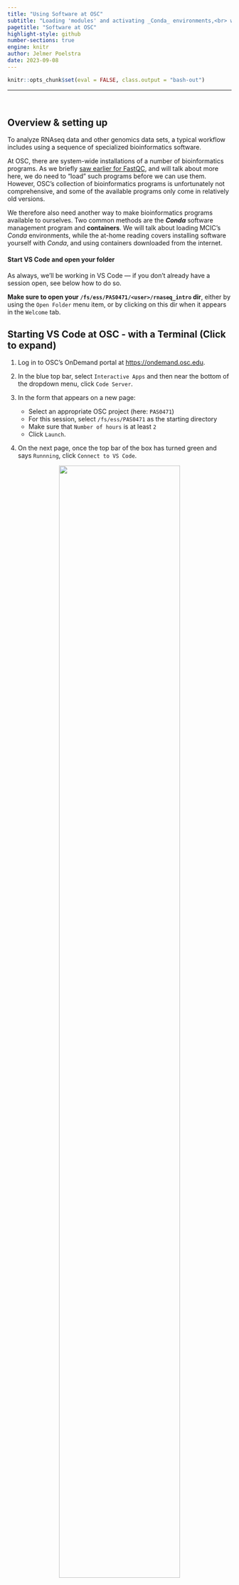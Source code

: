 ```yaml
---
title: "Using Software at OSC"
subtitle: "Loading 'modules' and activating _Conda_ environments,<br> with at-home reading on installation with _Conda_ and using _Apptainer_ containers" 
pagetitle: "Software at OSC"
highlight-style: github
number-sections: true
engine: knitr
author: Jelmer Poelstra
date: 2023-09-08
---
```


```r
knitr::opts_chunk$set(eval = FALSE, class.output = "bash-out")
```

-------

<br>

## Overview & setting up {-}

To analyze RNAseq data and other genomics data sets,
a typical workflow includes using a sequence of specialized bioinformatics software.

At OSC, there are system-wide installations of a number of bioinformatics programs.
As we briefly [saw earlier for FastQC](./A07_overview.qmd#running-a-cli-program-interactively),
and will talk about more here,
we do need to "load" such programs before we can use them.
However, OSC's collection of bioinformatics programs is unfortunately not comprehensive,
and some of the available programs only come in relatively old versions.

We therefore also need another way to make bioinformatics programs available to
ourselves.
Two common methods are the **_Conda_** software management program and **containers**.
We will talk about loading MCIC's _Conda_ environments,
while the at-home reading covers installing software yourself with _Conda_,
and using containers downloaded from the internet.

#### Start VS Code and open your folder {-}

As always, we'll be working in VS Code &mdash;
if you don't already have a session open, see below how to do so.

**Make sure to open your `/fs/ess/PAS0471/<user>/rnaseq_intro` dir**,
either by using the `Open Folder` menu item,
or by clicking on this dir when it appears in the `Welcome` tab.

:::{.callout-tip collapse="true"}
## Starting VS Code at OSC - with a Terminal (Click to expand)
1. Log in to OSC's OnDemand portal at <https://ondemand.osc.edu>.

2. In the blue top bar, select `Interactive Apps`
   and then near the bottom of the dropdown menu, click `Code Server`.

3. In the form that appears on a new page:
   - Select an appropriate OSC project (here: `PAS0471`)
   - For this session, select `/fs/ess/PAS0471` as the starting directory
   - Make sure that `Number of hours` is at least `2`
   - Click `Launch`.

4. On the next page, once the top bar of the box has turned green
   and says `Runnning`, click `Connect to VS Code`.

<figure><p align="center"><img src=img/osc-code-launch_ed.png width="80%"></p></figure>

5. Open a Terminal by clicking
   &nbsp; {{< fa bars >}} &nbsp; => `Terminal` => `New Terminal`.
   (Or use one of the keyboard shortcuts:
   <kbd>Ctrl</kbd>+<kbd>\`</kbd> (backtick) or
   <kbd>Ctrl</kbd>+<kbd>Shift</kbd>+<kbd>C</kbd>.)

6. In the `Welcome` tab under `Recent`,
   you should see your `/fs/ess/PAS0471/<user>/rnaseq_intro` dir listed:
   click on that to open it.
   Alternatively, use
   &nbsp; {{< fa bars >}} &nbsp; => &nbsp; `File` &nbsp; => &nbsp; `Open Folder`
   to open that dir in VS Code.
:::

:::{.callout-warning collapse="true"}
#### Don't have your own dir with the data? (Click to expand)
If you missed the last session, or deleted your `rnaseq_intro` dir entirely,
run these commands to get a (fresh) copy of all files you should have so far:

```bash
mkdir -p /fs/ess/PAS0471/$USER/rnaseq_intro
cp -r /fs/ess/PAS0471/demo/202307_rnaseq /fs/ess/PAS0471/$USER/rnaseq_intro
```

And if you do have an `rnaseq_intro` dir,
but you want to start over because you moved or removed some of the files
while practicing, then delete the dir before your run the commands above:

```bash
rm -r /fs/ess/PAS0471/$USER/rnaseq_intro
```

You should have at least the following files in this dir:

```.bash-out
/fs/ess/PAS0471/demo/202307_rnaseq
├── data
│   └── fastq
│       ├── ASPC1_A178V_R1.fastq.gz
│       ├── ASPC1_A178V_R2.fastq.gz
│       ├── ASPC1_G31V_R1.fastq.gz
│       ├── ASPC1_G31V_R2.fastq.gz
│       ├── md5sums.txt
│       ├── Miapaca2_A178V_R1.fastq.gz
│       ├── Miapaca2_A178V_R2.fastq.gz
│       ├── Miapaca2_G31V_R1.fastq.gz
│       └── Miapaca2_G31V_R2.fastq.gz
├── metadata
│   └── meta.tsv
└── README.md
│   └── ref
│       ├── GCF_000001405.40.fna
│       ├── GCF_000001405.40.gtf
```
:::

<br>

## Loading software at OSC with _Lmod_ modules

OSC administrators manage software with the "_Lmod_" system of software modules.
For us users, this means that even though a lot of software is installed,
**most of it can only be used after we explicitly load it.**
That may seem like a drag, but on the upside,
this practice enables the use of different versions of the same software,
and of mutually incompatible software on a single system.

We can load, unload, and search for available software modules using the
**`module` command** and its various subcommands.

### Checking whether a program is available

The OSC website has a
[list of installed software](<https://www.osc.edu/resources/available_software/software_list>).
You can also search for available software in the shell
using two subtly different `module` subcommands[^1]:
  
  - `module spider` lists all modules that are installed.
  - `module avail` lists modules that *can be directly loaded*
    given the current environment
    (i.e., taking into account which other software has been loaded).

[^1]: Here, we call `module` the command and e.g. `spider` the subcommand.
      But sometimes the subcommands are also simply called commands.

Simply running `module spider` or `module avail` would spit out the full lists
of installed/available programs &mdash;
it is more useful to add a **search term** as an argument to these commands &mdash;
below, we'll search for the _Conda_ distribution "miniconda",
with each of these two subcommands:

```bash
module spider miniconda
```
``` .bash-out
-------------------------------------------------------------------------------------------------------------------------------------------------------------------------------------------------------------------------------
  miniconda3:
-------------------------------------------------------------------------------------------------------------------------------------------------------------------------------------------------------------------------------
     Versions:
        miniconda3/4.10.3-py37
        miniconda3/4.12.0-py38
        miniconda3/4.12.0-py39
        miniconda3/23.3.1-py310

-------------------------------------------------------------------------------------------------------------------------------------------------------------------------------------------------------------------------------
  For detailed information about a specific "miniconda3" module (including how to load the modules) use the module's full name.
  For example:

     $ module spider miniconda3/4.12.0-py39
-------------------------------------------------------------------------------------------------------------------------------------------------------------------------------------------------------------------------------
```

```bash
module avail miniconda
```
```.bash-out
------------------------------------------------------------------------------------------------------ /apps/lmodfiles/Core -------------------------------------------------------------------------------------------------------
   miniconda3/4.10.3-py37 (D)    miniconda3/4.12.0-py38    miniconda3/4.12.0-py39    miniconda3/23.3.1-py310

  Where:
   D:  Default Module
```

As stated at the bottom of the output below,
the `(D)` in the `module avail` output above marks the **default version** of the program:
this is the version of the program that will be loaded if we don't specify
a version ourselves (see examples below).
The `module spider` command does not provide this information.

<br>

### Loading software

All other _Lmod_ software functionality is also accessed using `module`
subcommands.
For instance, to make a program available to us we use the `load` subcommand:
  
```bash
# Load a module:
module load miniconda3               # Load the default version
module load miniconda3/23.3.1-py310  # Load a specific version
```

::: {.callout-note}
#### Modules do not remain loaded across separate shell sessions 
Module loading does _not_ persist across shell sessions.
Whenever you get a fresh shell session
(including but not limited to after logging into OSC again),
you will have to (re)load any modules you want to use!
:::

To check which modules have been loaded, use `module list`.
Its output will also include _automatically_ loaded modules,
so for example, if you loaded `miniconda3/23.3.1-py310`,
you should see the following list where the _miniconda3_ module is listed
as the 6th entry:

```bash
module list
```
```.bash-out
Currently Loaded Modules:
  1) xalt/latest   2) gcc-compatibility/8.4.0   3) intel/19.0.5   4) mvapich2/2.3.3   5) modules/sp2020   6) miniconda3/23.3.1-py310
```

Occasionally, when you run into conflicting (mutually incompatible) modules,
it can be useful to **unload modules**,
which you can do as follows:

```bash
module unload miniconda3    # Unload a specific module
module purge                # Unload all modules
```

<br>

### A practical example: _FastQC_ again

Here, we'll load the module for _FastQC_ again.
First, let's confirm that we indeed _cannot_ currently use _FastQC_
by running the `fastqc` command with the `--help` option:

```bash
fastqc --help
```
``` .bash-out
bash: fastqc: command not found
```

:::{.callout-note}
##### Help!
Many command-line programs can be run with with a `--help`
(and/or `-h`) flag, and this is often a good thing to try first,
since it will tell use whether we can use the program &mdash;
and if we can, we immediately get some usage information.
:::

Next, let's check whether _FastQC_ is available at OSC,
and if so, in which versions:

```bash
module avail fastqc
```
```.bash-out
fastqc/0.11.8
```

There is only one version available (`0.11.8`),
which means that `module load fastqc` and `module load fastqc/0.11.8` would 
each load that same version.

:::{.callout-tip collapse="true"}
## What might still be a reason to specify the version when we load the _FastQC_ module?

When we use the `module load` command inside a script, specifying a version would:

- Ensure that when we run the same script a year later,
  the same version would be used (assuming it hasn't been removed) &mdash;
  otherwise, it's possible a newer version would has been installed in the
  meantime, which might produce different results.

- Make it easy to see which version we used,
  which is something we typically report in papers. 
:::

Let's load the _FastQC_ module:

```bash
module load fastqc/0.11.8
```

Now, we can retry our `--help` attempt: 

```bash
fastqc --help
```
``` .bash-out
            FastQC - A high throughput sequence QC analysis tool

SYNOPSIS

        fastqc seqfile1 seqfile2 .. seqfileN

    fastqc [-o output dir] [--(no)extract] [-f fastq|bam|sam] 
           [-c contaminant file] seqfile1 .. seqfileN  
# [...truncated...]
```

::: {.exercise}
#### On your own: load `miniconda3` {-}

The `miniconda3` module will allow us to use _Conda_ software environments,
which we'll talk about more below.

- Let's start with a clean sheet by running `module purge`.

- Load the default version of `miniconda3`, and then check which version was loaded.

:::{.callout-tip collapse="true"}
##### Solution (Click here)

```bash
module load miniconda3

module list
```
```.bash-out
Currently Loaded Modules:
  1) xalt/latest   2) gcc-compatibility/8.4.0   3) intel/19.0.5   4) mvapich2/2.3.3   5) modules/sp2020   6) miniconda3/4.10.3-py37
```

The version `4.10.3-py37` was loaded.
:::

- Now load the _latest_ version of `miniconda3` without unloading the earlier version
  first. What output do you get?

:::{.callout-tip collapse="true"}
##### Solution (Click to expand)

Lmod detected that you tried to load a different version of a software that was
already loaded, so it _changes_ the version and tells you about it:

```bash
module load miniconda3/23.3.1-py310
```
```.bash-out
The following have been reloaded with a version change:
  1) miniconda3/4.10.3-py37 => miniconda3/23.3.1-py310
```
:::
:::

<br>

## When software isn't installed at OSC

It's not too uncommon that software you need for your project
is not installed at OSC,
or that you need a more recent version of the software than what is available.
In that case, the following two are generally your best options:

- **_Conda_**, which creates software environments that you can activate
  much like the _Lmod_ modules.

- **Containers**, which are self-contained software environments that include
  operating systems, akin to mini virtual machines.
  While _Docker_ containers are most well-known,
  OSC uses **_Apptainer_** (formerly known as _Singularity_) containers.
  
::: {.callout-note}
#### Other options to install software / get it installed

- Send an **email to [OSC Help](mailto:oschelp@osc.edu)**.
  They might be able to help you with your installation,
  or in case of commonly used software, might be willing to perform a
  system-wide installation
  (that is, making it available through _Lmod_ / `module` commands).

- **"Manually" install the software**, which in the best case involves
  downloading a directly functioning binary (executable),
  but more commonly requires you to "compile" (build) the program.
  This is sometimes straightforward but can also become extremely tricky,
  especially at OSC where you don't have "administrator privileges"[^2]
  and will often have difficulties with "dependencies"[^3].
:::

_Conda_ and containers are useful not only at OSC,
where they bypass issues with dependencies and administrator privileges,
but more generally for **reproducible and portable software environments**.
They also allow you to easily maintain distinct "environments",
each with a different version of the same software,
or with mutually incompatible software.

Next, we'll talk about _Conda_ and using the MCIC's _Conda_ environments.
The at-home reading includes installing software yourself with _Conda_,
and using containers downloaded from the internet.

[^2]: When your personal computer asks you to "authenticate" while you are
      installing something, you are authenticating yourself as a user with
      administrator privileges.
      At OSC, you don't have such privileges.

[^3]: Other software upon which the software that you are trying to install
      depends.

<br>

## Intro to *Conda* & using MCIC's _Conda_ environments

The _Conda_ software can create so-called **environments**
in which one can install one or more software packages.

As you can see in the at-home reading below,
as long as a program is available in one of the online _Conda_ repositories
(which is nearly always for bioinformatics programs),
then installing it is quite straightforward,
doesn't require admin privileges,
and is done with a procedure that is nearly identical regardless of the program
you are installing.

However, at OSC, you will probably not even have to install anything yourself,
at least not if you are following "standard" workflows with common data like RNAseq.
To this end, I maintain an "MCIC collection" of _Conda_ environments that anyone can use.

A _Conda_ environment is just a directory,
and since all the environments in this collection are in the same place at OSC,
you can list the MCIC _Conda_ environments as follows:

```bash
ls /fs/ess/PAS0471/jelmer/conda
```
```.bash-out
abricate-1.0.1  bedops-2.4.39  checkm-1.2.0   entrez-direct    htseq-2.0.2          longstitch-1.0.3  nanopolish-0.13.2    prokka            repeatmasker-4.1.2.p1         samtools                star
agat-0.9.1      bedtools       clinker        evigene          inspector-1.2.0      mafft             ncbi-datasets        pseudofinder      repeatmodeler-2.0.3           scoary                  subread-2.0.1
alv             bioawk         clonalframeml  fastp            interproscan-5.55    maskrc-svg        nextdenovo-env       purge_dups-1.2.6  resfinder                     seqkit                  tgsgapcloser
amrfinderplus   biopython      codan-1.2      fastqc           iqtree               medaka-1.7.2      nextflow             pycoqc-2.5.2      resistomeanalyzer-2018.09.06  seqtk                   tracy-0.7.1
antismash       bit            cogclassifier  fastq-dl         justorthologs-0.0.2  metaxa-2.2.3      orna-2.0             qiime2-2022.8     rgi-5.2.1                     signalp-6.0             transabyss-2.0.1
ariba-2.14.6    blast          cutadapt       fasttree-2.1.11  kallisto-0.48.0      minibusco         orthofinder          qualimap-env      r-metabar                     sistr-1.1.1             transdecoder-5.5.0
astral-5.7.8    bowtie2-2.5.0  deeploc        filtlong-env     kat-2.4.2            minimap2-2.24     orthofisher          quast-5.0.2       rnaquast-2.2.1                smartdenovo-env         treetime
aswcli          bracken-2.6.1  deeptmhmm      flye-2.9.1       knsp-3.1             mlst              panaroo              quickmerge-env    roary-3.13                    snippy-4.6.0            trimgalore
bactopia        braker2-env    deeptmhmm2     fmlrc2-0.1.7     kofamscan            mlst_check        phylofisher          racon-1.5.0       r-rnaseq                      snp-sites-2.5.1         trimmomatic-0.39
bactopia-dev    busco          diamond        gcta             kraken2-2.1.2        mobsuite          pilon-1.24           ragtag-2.1.0      rsem-1.3.3                    soapdenovo-trans-1.0.4  trinity-2.13.2
bakta           bwa-0.7.17     dwgsim         gffread-0.12.7   krakentools-1.2      multiqc           pkgs                 rascaf            rseqc-env                     sortmerna-env           unicycler
base            bwa-mem-2.2.1  eggnogmapper   gubbins          krona                mummer4           plasmidfinder-2.1.6  rcorrector-1.0.5  r_tree                        sourmash                virulencefinder
bbmap           cactus         emboss         hisat2           liftoff-1.6.3        nanolyse-1.2.1    plink2               r-deseq           sabre-1.0                     spades-3.15.5           wtdbg-2.5
bcftools        cgmlst         entap-0.10.8   hmmer            links-2.0.1          nanoplot          porechop             recognizer-1.8.3  salmon                        sra-tools
```

This is organized similarly to the _Lmod_ modules in that there's generally
**one separate environment for one program** (and all its dependencies),
and the environment is named after that program.

The naming of the environments is unfortunately not entirely consistent:
many environments include the version number of the program,
but many others do not.
(Generally speaking, for environments without version numbers,
you should expect the version of the program to be very recent,
as I try to keep these up-to-date[^4]).

[^4]: It isn't feasible to keep separate environments around for many different
      versions of a program, mostly because _Conda_ environments contain a very
      large number of files, and OSC has file number quotas.
      This is why I have in many cases chosen the strategy of just updating
      the version within the same environment.

This collection includes _Conda_ environments for several programs we need during
RNAseq analysis that are not installed at OSC, such as _MultiQC_,
_TrimGalore_, and _SortMeRNA_.

<br>

### Activating _Conda_ environments

_Conda_ itself is already installed at OSC through _Miniconda_,
but we always need to load its module before we can use it:
      
```bash
module load miniconda3
```

As mentioned above, these environments are activated and deactivated
in a similar manner as with the _Lmod_ system.
But whereas we use the term "load" for _Lmod_ modules,
we use **"activate"** for _Conda_ environments &mdash; it means the same thing.

Also like _Lmod_, there is a main command (`conda`) and several subcommands
(`deactivate`, `create`, `install`, `update`) for different functionality.
However, for historical reasons,
the most foolproof way to activate a _Conda_ environment is to use **`source activate`**
rather than the expected `conda activate` &mdash; for instance:

```bash
source activate /fs/ess/PAS0471/jelmer/conda/multiqc
```
```.bash-out
(multiqc) [jelmer@p0085 rnaseq-intro]$
```

:::{.callout-tip}
##### _Conda_ environment indicator
When we have an active _Conda_ environment,
its name is displayed in front of our prompt,
as depicted above with `(multiqc)`.
:::

After we have activated the _MultiQC_ environment, 
we should be able to actually use the program.
To test this, we'll simply run the `multiqc` command with the `--help` option
like we did for _FastQC_:

```bash
multiqc --help
```

``` .bash-out
 /// MultiQC 🔍 | v1.15                                                                                                                                                                                                            
                                                                                                                                                                                                                                   
 Usage: multiqc [OPTIONS] [ANALYSIS DIRECTORY]                                                                                                                                                                                     
                                                                                                                                                                                                                                   
 MultiQC aggregates results from bioinformatics analyses across many samples into a single report.                                                                                                                                 
 It searches a given directory for analysis logs and compiles a HTML report. It's a general use tool, perfect for summarising the output from numerous bioinformatics tools.                                                       
 To run, supply with one or more directory to scan for analysis results. For example, to run in the current working directory, use 'multiqc .'                                                                                     
                                                                                                                                                                                                                                   
╭─ Main options ──────────────────────────────────────────────────────────────────────────────────────────────────────────────────────────────────────────────────────────────────────────────────────────────────────────────────╮
│ --force            -f  Overwrite any existing reports                                                                                                                                                                           │
│ --config           -c  Specific config file to load, after those in MultiQC dir / home dir / working dir. (PATH)                                                                                                                │
│ --cl-config            Specify MultiQC config YAML on the command line (TEXT)                                                                                                                                                   │
│ --filename         -n  Report filename. Use 'stdout' to print to standard out. (TEXT)                                                                                                                                           │
│ --outdir           -o  Create report in the specified output directory. (TEXT)                                                                                                                                                  │
│ --ignore           -x  Ignore analysis files (GLOB EXPRESSION)                                                                                                                                                                  │
│ --ignore-samples       Ignore sample names (GLOB EXPRESSION)                                                                                                                                                                    │
│ --ignore-symlinks      Ignore symlinked directories and files                                                                                                                                                                   │
│ --file-list        -l  Supply a file containing a list of file paths to be searched, one per row                                                                                                                                │
╰─────────────────────────────────────────────────────────────────────────────────────────────────────────────────────────────────────────────────────────────────────────────────────────────────────────────────────────────────╯
[...truncated...]
```

<br>

Unlike _Lmod_ / `module load`,
_Conda_ will by default only keep **a single environment active**.
Therefore, when you have one environment activate and then activate another,
you will _switch_ environments:

```bash
# After running this command, the multiqc env will be active
source activate /fs/ess/PAS0471/jelmer/conda/multiqc

# After running his command, the trimgalore env will be active...
source activate /fs/ess/PAS0471/jelmer/conda/trimgalore

# ...but the multiqc env will no longer be:
multiqc --help
```
```.bash-out
bash: multiqc: command not found...
```

However,
the `conda activate --stack` option enables you to have
**multiple _Conda_ environments active at once**:

```bash
# Assuming you had trimgalore activated, now add the multiqc env:
conda activate --stack /fs/ess/PAS0471/jelmer/conda/multiqc

multiqc --help
# (Output not shown, but this should print help info)

trim_galore --help
# (Output not shown, but this should print help info)
```

Note that the command is `conda activate --stack` and not `source activate --stack`!

<br>

### Lines to add to your shell script

As mentioned above for _Lmod_ modules,
you need to load them in every shell session you want to use them &mdash;
and the same is true for _Conda_ environments.
While Conda enviroments that are loaded in your interactive shell environment
will "carry over" to the environment in which your script runs
(even when you submit them to the Slurm queue with `sbatch`; 
topic of the next session),
it is good practice to always
_include the necessary code to load/activate programs in your shell scripts._

**When the program you will run in a script is in an _Lmod_ module**,
this only involves a `module load` call &mdash; e.g., for _FastQC_:

```bash
#!/bin/bash
set -euo pipefail

# Load software
module load fastqc
```

**When the program you will run in a script is in a _Conda_ environment**,
this entails a `module load` command to load _Conda_ itself,
followed by a `source activate` command to load the relevant _Conda_ environment
&mdash; e.g. for _MultiQC_:

```bash
#!/bin/bash

# Load software
module load miniconda3
source activate /fs/ess/PAS0471/jelmer/conda/multiqc

# Strict/safe Bash settings 
set -euo pipefail
```

:::{.callout-warning}
#### Perils of Conda environments inside scripts

- In the example above,
  the `set -euo pipefail` line was moved _below_ the `source activate` command,
  because the _Conda_ activation procedure can otherwise result in
  **"unbound variable" errors**.

- Another unfortunate aspect of _Conda_ environments at OSC is the following.
  Problems can occur when you have a Conda environment active in your interactive
  shell while you submit a script as a batch job that activates a different environment.
  
  Therefore, it is generally a good idea to
  **not have any Conda environments active in your interactive shell**
  **when submitting batch jobs[^5]**.
  To deactivate the currently active _Conda_ environment,
  simply type `conda deactivate` without any arguments:

  ```bash
  conda deactivate   
  ```

[^5]: Unless you first deactivate any active environments in your script.

:::

<br>

## At-home reading: Creating your own _Conda_ environments {-}

When you want to create your own _Conda_ environments and install programs,
make sure to load the most recent `miniconda3` module,
which is currently not the default one.
This is because installation has become much quicker and less likely to fail than
in earlier versions.
(Note that when we are just _loading_ environments, like above,
the version doesn't matter).

As of August 2023, the most recent _miniconda_ version is `23.3.1-py310`
(recall that you can list available versions with `module spider`):

```bash
module load miniconda3/23.3.1-py310
```

### One-time _Conda_ configuration {-}

Before we can create our own environments,
we first have to do some _one-time_ configuration[^6].
This will set the **_Conda_ "channels"** (basically, software repositories)
that we want to use when we install programs,
including the relative _priorities_ among channels
(since one program may be available from multiple channels).

[^6]: That is, these settings will be saved somewhere in your OSC home directory,
      and you never have to set them again unless you need to make changes.

We can do this configuration with the `config` subcommand &mdash;
run the following commands in your shell:

```bash
conda config --add channels defaults     # Added first => lowest priority
conda config --add channels bioconda
conda config --add channels conda-forge  # Added last => highest priority
```

Let's check whether the configuration was successfully saved:

```bash
conda config --get channels
```
``` .bash-out
--add channels 'defaults'   # lowest priority
--add channels 'bioconda'
--add channels 'conda-forge'   # highest priority
```

<br>

### Example: Creating an environment for _Trim Galore!_

To practice using _Conda_,
we will now create a _Conda_ environment with the program _Trim Galore!_ installed.
_Trim Galore!_ is a commonly used tool for quality trimming and adapter trimming
of `FASTQ` files &mdash;
we'll learn more about it in a later session,
since we will use it on our RNAseq data.
It does not have a system-wide installation at OSC, unfortunately.

Here is the command to all at once create a new _Conda_ environment
and install _Trim Galore!_ into that environment:

```bash
# (Don't run this)
conda create -y -n trim-galore -c bioconda trim-galore
```

Let's break that command down:

- **`create`** is the _Conda_ subcommand to create a new environment.

- **`-y`** is a flag that prevents us from being asked to confirm installation
  once _Conda_ has determined what needs to be installed.

- Following the **`-n`** option, we can specify the name of the environment,
  so **`-n trim-galore`** means that we want our environment to be called
  `trim-galore`.
  We can use whatever name we like for the environment,
  but of course a descriptive yet concise name is a good idea.
  Since we are making a single-program environment,
  it makes sense to simply name it after the program.
  
- Following the **`-c`** option,
  we can specify a "channel" (repository) from which we want to install,
  so **`-c bioconda`** indicates we want to use the `bioconda` channel.
  (Given that we've done some config above, this is not always necessary,
  but it can be good to be explicit.)
  
- The **`trim-galore`** at the end of the line
  simply tells _Conda_ to install the package of that name.
  This is a "_positional_" argument to the command
  (note that there's no option like `-s` before it):
  we put any software package(s) we want to install at the end of the command.

#### Specifying a version {-}

If we want to be explicit about the version we want to install,
we can add the version after **`=`** following the package name,
and may also want to include that version number in the _Conda_
environment's name &mdash;
try running the command below:

```bash
conda create -y -n trim-galore-0.6.10 -c bioconda trim-galore=0.6.10
```
```.bash-out
Collecting package metadata (current_repodata.json): done  
Solving environment: done
# [...truncated...]
```

:::{.callout-tip collapse="true"}
## See the full output when I ran this command (Click to expand)

<br>

```bash
cat misc/trimgalore_install.txt
```

:::

Now, you should be able to activate the enviroment
(using just it's name -- see the box below):

```bash
# Activate the environment:
source activate trim-galore

# Test if TrimGalore can be run - note, the command is 'trim_galore': 
trim_galore --help
```
```.bash-out
 USAGE:

trim_galore [options] <filename(s)>

-h/--help               Print this help message and exits.
# [...truncated...]
```

:::{.callout-note}
#### Specifying the full path to the environment dir

You may have noticed above that we merely gave the enviroment a _name_
(`trim-galore` or `trim-galore-0.6.10`),
and did not tell it _where_ to put this environment.
Similarly, we were able to activate the environment with just its name.
Conda assigns a **personal default directory for its environments**,
somewhere in your Home directory.

You can install environments in a different location
with the `-p` (instead of `-n`) option, for example:

```bash
mkdir -p /fs/scratch/PAS0471/$USER/conda
conda create -y -p /fs/scratch/PAS0471/$USER/conda/trim-galore -c bioconda trim-galore
```

And when you want to load someone else's _Conda_ environments,
you'll always have to specify the full path to environment's dir,
like you did when loading an MCIC _Conda_ environment above.
:::

<br>

### Finding the _Conda_ installation info online

Minor variations on the `conda create` command above can be used to install
almost any program for which a _Conda_ package is available,
which is the vast majority of open-source bioinformatics programs!

However, you may be wondering how we would know:

- Whether the program is available and what its _Conda_ package's name is
- Which _Conda_ channel we should use
- Which versions are available

My strategy to finding this out is to simply Google the program name
together with "conda",
e.g. "cutadapt conda" if I wanted to install the  _CutAdapt_ program.
Let's see that in action:

<p align="center">
<img style="border:1px solid gray;" src=img/conda_google.png width="85%">
</p>

Click on that first link (it should always be the first Google hit):

<p align="center">
<img style="border:1px solid gray;" src=img/conda_website.png width="85%">
</p>

#### Build the installation command {-}

I always take the top of the two example installation commands as a template,
which is here: `conda install -c bioconda cutadapt`.

You may notice the `install` subcommand, which we haven't yet seen.
This would install Cutadapt into _the currently activated Conda environment_.
Since our strategy here --and my general strategy-- is to create a new
environment each time you're installing a program,
just installing a program into whatever environment is currently active is not a great idea.
To use the `install` command with a new environment,
the strategy would be to first create an "empty" environment,
and _then_ run the install command.

However, we saw above that we can do all of this in a single command.
To build this create-plus-install command, all we need to do is replace `install`
in the example command on the _Conda_ website by `create -y -n <env-name>`.
Then, our full command (without version specification) will be:

```bash
conda create -y -n cutadapt -c bioconda cutadapt
```

To see which **version** will be installed by default,
and to see which older versions are available:

<p align="center">
<img style="border:1px solid gray;" src=img/conda_website_version.png width="70%">
</p>

For almost any other program, you can use the exact same procedure to find
the _Conda_ package and install it!

::: {.callout-note}
#### A few more _Conda_ commands to manage your environments

- Export a plain-text "YAML" file that contains the instructions to recreate
  your currently-active environment (useful for reproducibility!)  

  ```bash
  conda env export > my_env.yml
  ```

  And you can use the following to create a Conda environment from such a YAML
  file:

  ```bash
  conda env create -n my_env --force --file my_env.yml
  ```

- Remove an environment entirely:

  ```bash
  conda env remove -n cutadapt
  ```

- List all your conda environments:

  ```bash
  conda env list
  ```

- List all packages (programs) installed in an environment &mdash;
  due to dependencies, this can be a long list,
  even if you only actively installed one program:

  ```bash
  conda list -p /fs/ess/PAS0471/jelmer/conda/multiqc
  ```
:::

:::{.callout-tip}
## Use one environment per program (as here) _or_ one per research project

Below are two reasonable ways to organize your _Conda_ environments,
and their respective advantages:

- **Have one environment per program** (my preference)
  - Easier to keep an overview of what you have installed
  - No need to reinstall the same program across different projects
  - Less risk of running into problems with your environment due to mutually
    incompatible software and complicated dependency situations

- _Have one environment per research project_
  - You just need to activate that one environment when you're working on
    your project.
  - Easier when you need to share your entire project with someone else
    (or yourself) on a different (super)computer.

Even though it might seem easier, a third alternative,
to simply install all programs across all projects in one single environment,
is _not_ recommended.
This doesn't benefit reproducibility,
and your environment is likely to stop functioning properly sooner or later.

(A side note: even when you want to install a single program,
multiple programs _are_ in fact nearly always installed:
the programs that your target program depends on, i.e. "dependencies".)
:::

<br>

## At-home reading: Using _Apptainer_ containers {-}

Besides _Conda_, **containers** are another way to use bioinformatics programs
at OSC that don't have system-wide installations.

Containers are similar to Virtual Machines and different from _Conda_ environments
in that they come with an entire _operating system_.
This makes creating your own container "image" (see box below on terminology)
much more involved than creating a  _Conda_ environment,
and we will not cover that here.

However, there are pre-existing container images available for most bioinformatics
programs, and they can be easily found, downloaded, and used.

::: {.callout-note}
#### Container terminology

- **Container image**:
  File (_Apptainer_) or files (_Docker_) that contain the  container application.
- **Container** (sensu stricto): A _running_ container image.
- **Definition file** (_Apptainer_) / **Dockerfile** (_Docker_):
  A plain text file that contains the recipe to build a container image.

:::

Among container platforms, _Apptainer_ (formerly known as _Singularity_)
and especially _Docker_ are the most widely used ones.
At supercomputers like OSC, however, only _Apptainer_ containers can be used.
Luckily, the _Apptainer_ program can work with _Docker_ container images:
it will convert them on the fly. 

### Finding container images online {-}

There are several online repositories with publicly available container images,
but I would recommend BioContainers <https://biocontainers.pro/registry>
or Quay.io <https://quay.io/biocontainers>.

For example, let's look on the BioContainers website
for a _TrimGalore_ container image:

<figure><p align="center">
<img style="border:1px solid gray;" src=img/biocontainers_search.png width="75%">
<figcaption>The search result on the BioContainers website after entering "trim galore" in the search box.</figcaption>
</p></figure>

Click on the only entry that is shown, `trim-galore`,
which will get you to a page like this:

<figure><p align="center">
<img style="border:1px solid gray;" src=img/biocontainers_match.png width="85%">
</p></figure>

As you can see, this website also includes _Conda_ installation instructions &mdash;
to see the container results, scroll down and you should see this:

<figure><p align="center">
<img style="border:1px solid gray;" src=img/biocontainers_download.png width="85%">
<figcaption>After scrolling down on the results page, you should see a recent available container image.<br>
Note that the command shown is <code>singularity run</code>,
but we will use the more up-to-date <code>apptainer run</code> later.
</figcaption>
</p></figure>

The version tag that is shown (`0.6.9--hdfd78af_0` above)
pertains to the version of _TrimGalore_,
but the result that is shown here is not will always the container image(s) with
the most recent version.
To see a list of all available images,
click on the `Packages and Containers` tab towards the top,
and then sort by `Last Update`:

<figure><p align="center">
<img style="border:1px solid gray;" src=img/biocontainers_versions.png width="85%">
<figcaption>The logo with the large S depicts Singularity/Apptainer containers.</figcaption>
</p></figure>

Whenever both a Singularity/Apptainer and a Docker image for the desired version
of the program is available, **use the Singularity/Apptainer image**.
This is because those don't have to be converted, while Docker images do.
But when the version you want is only available as a Docker image,
that will work too:
as mentioned above, it will be automatically converted to the proper format.

<br>

### Running a container image {-}

When you've found a container image that you want to use,
copy its URL from the BioContainers website.
For example, for the most recent TrimGalore version as of September 2023:
`https://depot.galaxyproject.org/singularity/trim-galore:0.6.10--hdfd78af_0`.

You could also copy the full command &mdash;
however, we will modify that in two ways:

- We will use the more up-to-date `apptainer` command[^8]
- We'll use the `exec` subcommand instead of `run`,
  which allows us to enter a custom command to run in the container
  (the `run` subcommand would only run some preset default action,
  which is rarely useful for our purposes). 

[^8]: Though note that as of September 2023,
      the `singularity` command does still work,
      and it will probably continue to work for a while.

As such, our _base_ command to run _TrimGalore_ in the container will be as follows:

```bash
apptainer exec https://depot.galaxyproject.org/singularity/trim-galore:0.6.10--hdfd78af_0
# (Don't run this, we'll need to add a TrimGalore command)
```

::: {.callout-warning}
#### You can't use the Docker URL as-is
If you want to use a Docker container, the listed quasi-URL on BioContainers will
start with "quay.io".
In your `apptainer exec` command, you need to preface this URL with `docker://`.
For instance: 

```bash
apptainer exec docker://quay.io/biocontainers/trim-galore:0.6.10--hdfd78af_0
```
:::

After the code above, we would finish our command by simply entering
a _TrimGalore_ command in the exact same way as we would when running _TrimGalore_
outside of the context of a container.
For example, to just print the help info like we've been doing before,
the TrimGalore command is:

```bash
trim_galore --help
```

And to run that inside the container, our full command will be:

```bash
apptainer exec https://depot.galaxyproject.org/singularity/trim-galore:0.6.10--hdfd78af_0 \
    trim_galore --help
```
```.bash-out
INFO:    Downloading network image
321.4MiB / 321.4MiB [===================================================================================================================================] 100 % 3.0 MiB/s 0s
WARNING: Environment variable LD_PRELOAD already has value [], will not forward new value [/apps/xalt/xalt/lib64/libxalt_init.so] from parent process environment

 USAGE:

trim_galore [options] <filename(s)>

-h/--help               Print this help message and exits.
# [...truncated...]
```

::: {.callout-note}
- The Apptainer/Singularity software does _not_ need to be loaded at OSC,
  it is always automatically loaded.
- The `\` in the code above allows us to continue a command on another line.
:::

**So, all that is different from running a program inside a container**
**versus a locally installed program,**
**is that you prefix `apptainer exec <URL>` when using a container.**

The first time you run this command, the container will be downloaded,
which can take a few minutes
(by default it will be downloaded to `~/.apptainer/cache`,
but you can change this by setting the `$APPTAINER_CACHEDIR` environment variable).
After that, the downloaded image will be used and the command should be executed
about as instantaneously as when running `TrimGalore` outside of a container.

You will keep seeing the warning  `WARNING: Environment variable LD_PRELOAD [...]`
whenever you run a container, but this is nothing to worry about.

Finally, the `--help` option above can also simply be replaced by a host of other 
_TrimGalore_ options and arguments so as to actually trim a pair of FASTQ files,
i.e. with input and output files.
You can just specify the paths to those files in the same way as without a container,
this will work out of the box!

::: {.callout-note}
#### When to use a Container versus Conda

- Currently, my default is to first try installation with _Conda_.
  But I will try a container when installing a program through _Conda_ fails,
  or my _Conda_ environment misbehaves (e.g., memory errors with dumped cores).

- When you need multiple programs in quick succession or in a single command
  (e.g., you're piping the output of one program into a second program),
  it can be more convenient to have those programs installed in a single
  environmnent or container.
  Pre-built multi-program containers are not as easy to find.
  And since building your own Conda environment is easier than building your own
  container, this is a situation where you might prefer _Conda_.

:::

<br>
